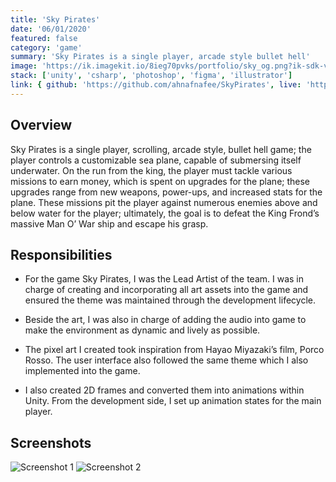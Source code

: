 ```yaml
---
title: 'Sky Pirates'
date: '06/01/2020'
featured: false
category: 'game'
summary: 'Sky Pirates is a single player, arcade style bullet hell'
image: 'https://ik.imagekit.io/8ieg70pvks/portfolio/sky_og.png?ik-sdk-version=javascript-1.4.3&updatedAt=1670981729993'
stack: ['unity', 'csharp', 'photoshop', 'figma', 'illustrator']
link: { github: 'https://github.com/ahnafnafee/SkyPirates', live: 'https://ahnafnafee.itch.io/sky-pirates' }
---
```


## Overview

Sky Pirates is a single player, scrolling, arcade style, bullet hell game; the player controls a customizable
sea plane, capable of submersing itself underwater. On the run from the king, the player must tackle various
missions to earn money, which is spent on upgrades for the plane; these upgrades range from new weapons, power-ups,
and increased stats for the plane. These missions pit the player against numerous enemies above and below water
for the player; ultimately, the goal is to defeat the King Frond’s massive Man O’ War ship and escape his grasp.

## Responsibilities

- For the game Sky Pirates, I was the Lead Artist of the team. I was in charge of creating and incorporating all
  art assets into the game and ensured the theme was maintained through the development lifecycle.

- Beside the art, I was also in charge of adding the audio into game to make the environment as dynamic and
  lively as possible.

- The pixel art I created took inspiration from Hayao Miyazaki’s film, Porco Rosso. The user interface also followed
  the same theme which I also implemented into the game.

- I also created 2D frames and converted them into animations within Unity. From the development side, I set up
  animation states for the main player.

## Screenshots

![Screenshot 1](https://ik.imagekit.io/8ieg70pvks/portfolio/sky_ss_01.png?ik-sdk-version=javascript-1.4.3)
![Screenshot 2](https://ik.imagekit.io/8ieg70pvks/portfolio/sky_ss_02.png?ik-sdk-version=javascript-1.4.3)
